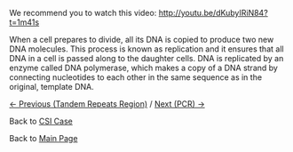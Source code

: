 We recommend you to watch this video:
http://youtu.be/dKubyIRiN84?t=1m41s


When a cell prepares to divide, all its DNA is copied to produce two new DNA molecules. This process is known as replication and it ensures that all DNA in a cell is passed along to the daughter cells. DNA is replicated by an enzyme called DNA polymerase, which makes a copy of a DNA strand by connecting nucleotides to each other in the same sequence as in the original, template DNA.



[[Tandem_Repeated_Regions|&larr; Previous (Tandem Repeats Region)]] / [[PCR|Next (PCR) &rarr;]] 




Back to [[CSI Case]]

Back to [[Main Page]]